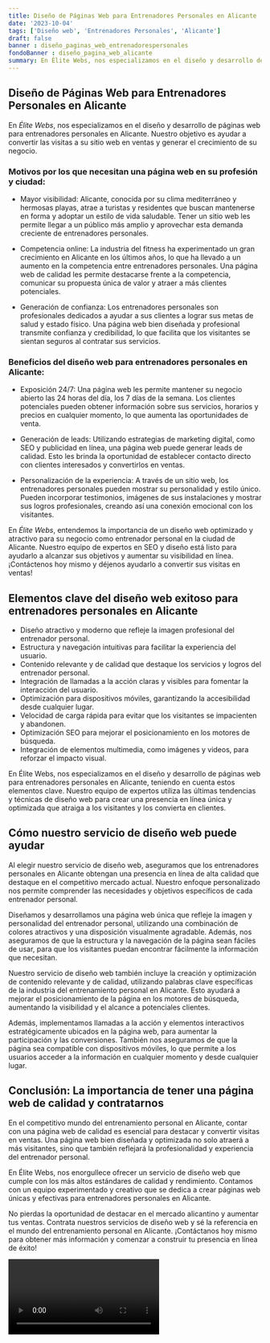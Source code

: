 ```yaml
---
title: Diseño de Páginas Web para Entrenadores Personales en Alicante
date: '2023-10-04'
tags: ['Diseño web', 'Entrenadores Personales', 'Alicante']
draft: false
banner : diseño_paginas_web_entrenadorespersonales
fondoBanner : diseño_pagina_web_alicante
summary: En Élite Webs, nos especializamos en el diseño y desarrollo de páginas web para entrenadores personales en Alicante. Nuestro objetivo es ayudar a convertir las visitas a su sitio web en ventas y generar el crecimiento de su negocio. 
---
```


## Diseño de Páginas Web para Entrenadores Personales en Alicante

En *Élite Webs*, nos especializamos en el diseño y desarrollo de páginas web para entrenadores personales en Alicante. Nuestro objetivo es ayudar a convertir las visitas a su sitio web en ventas y generar el crecimiento de su negocio. 

### Motivos por los que necesitan una página web en su profesión y ciudad:

- Mayor visibilidad: Alicante, conocida por su clima mediterráneo y hermosas playas, atrae a turistas y residentes que buscan mantenerse en forma y adoptar un estilo de vida saludable. Tener un sitio web les permite llegar a un público más amplio y aprovechar esta demanda creciente de entrenadores personales.

- Competencia online: La industria del fitness ha experimentado un gran crecimiento en Alicante en los últimos años, lo que ha llevado a un aumento en la competencia entre entrenadores personales. Una página web de calidad les permite destacarse frente a la competencia, comunicar su propuesta única de valor y atraer a más clientes potenciales.

- Generación de confianza: Los entrenadores personales son profesionales dedicados a ayudar a sus clientes a lograr sus metas de salud y estado físico. Una página web bien diseñada y profesional transmite confianza y credibilidad, lo que facilita que los visitantes se sientan seguros al contratar sus servicios.

### Beneficios del diseño web para entrenadores personales en Alicante:

- Exposición 24/7: Una página web les permite mantener su negocio abierto las 24 horas del día, los 7 días de la semana. Los clientes potenciales pueden obtener información sobre sus servicios, horarios y precios en cualquier momento, lo que aumenta las oportunidades de venta.

- Generación de leads: Utilizando estrategias de marketing digital, como SEO y publicidad en línea, una página web puede generar leads de calidad. Esto les brinda la oportunidad de establecer contacto directo con clientes interesados y convertirlos en ventas.

- Personalización de la experiencia: A través de un sitio web, los entrenadores personales pueden mostrar su personalidad y estilo único. Pueden incorporar testimonios, imágenes de sus instalaciones y mostrar sus logros profesionales, creando así una conexión emocional con los visitantes.

En *Élite Webs*, entendemos la importancia de un diseño web optimizado y atractivo para su negocio como entrenador personal en la ciudad de Alicante. Nuestro equipo de expertos en SEO y diseño está listo para ayudarlo a alcanzar sus objetivos y aumentar su visibilidad en línea. ¡Contáctenos hoy mismo y déjenos ayudarlo a convertir sus visitas en ventas!

<GifSeo />

<Cta />

## Elementos clave del diseño web exitoso para entrenadores personales en Alicante

- Diseño atractivo y moderno que refleje la imagen profesional del entrenador personal.
- Estructura y navegación intuitivas para facilitar la experiencia del usuario.
- Contenido relevante y de calidad que destaque los servicios y logros del entrenador personal.
- Integración de llamadas a la acción claras y visibles para fomentar la interacción del usuario.
- Optimización para dispositivos móviles, garantizando la accesibilidad desde cualquier lugar.
- Velocidad de carga rápida para evitar que los visitantes se impacienten y abandonen.
- Optimización SEO para mejorar el posicionamiento en los motores de búsqueda.
- Integración de elementos multimedia, como imágenes y videos, para reforzar el impacto visual.

En Élite Webs, nos especializamos en el diseño y desarrollo de páginas web para entrenadores personales en Alicante, teniendo en cuenta estos elementos clave. Nuestro equipo de expertos utiliza las últimas tendencias y técnicas de diseño web para crear una presencia en línea única y optimizada que atraiga a los visitantes y los convierta en clientes.

## Cómo nuestro servicio de diseño web puede ayudar

Al elegir nuestro servicio de diseño web, aseguramos que los entrenadores personales en Alicante obtengan una presencia en línea de alta calidad que destaque en el competitivo mercado actual. Nuestro enfoque personalizado nos permite comprender las necesidades y objetivos específicos de cada entrenador personal.

Diseñamos y desarrollamos una página web única que refleje la imagen y personalidad del entrenador personal, utilizando una combinación de colores atractivos y una disposición visualmente agradable. Además, nos aseguramos de que la estructura y la navegación de la página sean fáciles de usar, para que los visitantes puedan encontrar fácilmente la información que necesitan.

Nuestro servicio de diseño web también incluye la creación y optimización de contenido relevante y de calidad, utilizando palabras clave específicas de la industria del entrenamiento personal en Alicante. Esto ayudará a mejorar el posicionamiento de la página en los motores de búsqueda, aumentando la visibilidad y el alcance a potenciales clientes.

Además, implementamos llamadas a la acción y elementos interactivos estratégicamente ubicados en la página web, para aumentar la participación y las conversiones. También nos aseguramos de que la página sea compatible con dispositivos móviles, lo que permite a los usuarios acceder a la información en cualquier momento y desde cualquier lugar.

## Conclusión: La importancia de tener una página web de calidad y contratarnos

En el competitivo mundo del entrenamiento personal en Alicante, contar con una página web de calidad es esencial para destacar y convertir visitas en ventas. Una página web bien diseñada y optimizada no solo atraerá a más visitantes, sino que también reflejará la profesionalidad y experiencia del entrenador personal.

En Élite Webs, nos enorgullece ofrecer un servicio de diseño web que cumple con los más altos estándares de calidad y rendimiento. Contamos con un equipo experimentado y creativo que se dedica a crear páginas web únicas y efectivas para entrenadores personales en Alicante.

No pierdas la oportunidad de destacar en el mercado alicantino y aumentar tus ventas. Contrata nuestros servicios de diseño web y sé la referencia en el mundo del entrenamiento personal en Alicante. ¡Contáctanos hoy mismo para obtener más información y comenzar a construir tu presencia en línea de éxito!

<Video />

<CtaBot job='Entrenadores Personales' city='Alicante'/>

<Gmaps query='Alicante+españa+maps' />
